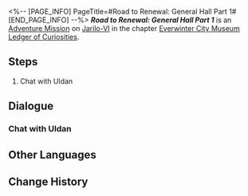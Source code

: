 <%-- [PAGE_INFO]
PageTitle=#Road to Renewal: General Hall Part 1#
[END_PAGE_INFO] --%>
{{Stub|Dialogue.}}
{{Mission Infobox
|id            = 8001241
|title         = 
|image         = <!--Mission Road to Renewal General Hall Part 1.png-->
|type          = Adventure
|event_name    = 
|chapter       = Everwinter City Museum Ledger of Curiosities
|requirements  = {{subst:void|<!--Unknown: {"Type":"Manual"}-->}}
|summary       = You have recovered half of the exhibits in the General Hall. Curator Uldan expresses his gratitude and offers payment for your work.
|characters    = Trailblazer
|startLocation = [[Jarilo-VI]] - [[History and Culture Museum]]
|world         = Jarilo-VI
|area          = History and Culture Museum
|prev          = 
|next          = 
|rewards       = Stellar Jade*10; Lost Gold Fragment*5; Credit*10,000
}}
'''''Road to Renewal: General Hall Part 1''''' is an [[Adventure Mission]] on [[Jarilo-VI]] in the chapter [[Everwinter City Museum Ledger of Curiosities]].

==Steps==
# Chat with Uldan

<!--
==Gameplay Notes==

--><!--
==Trial Character==

-->
==Dialogue==
{{Stub Dialogue}}

===Chat with Uldan===
{{Mission Description|type=adventure|location=History and Culture Museum|Half of the exhibits in the General Hall seems to have been recovered. Uldan the curator has something to tell you regarding that.}}
{{Dialogue Start}}
:{{tx}}
{{Dialogue End}}

==Other Languages==
{{Other Languages
|en   = Road to Renewal: General Hall Part 1
|zhs  = 复兴历程•综合展馆•其一
|zht  = 復興歷程•綜合展館•其一
|ja   = 復興歴程・総合館・その1
|ko   = 부흥의 길•종합 전시관•1
|es   = Proceso de renovación: Sala General&nbsp;I
|fr   = Sur la route du renouveau&nbsp;: Galerie principale (partie&nbsp;1)
|ru   = Путь реконструкции: Главный зал I
|th   = เส้นทางสู่การฟื้นฟู: หอจัดแสดงทั่วไป 1
|vi   = Thời Kỳ Phục Hưng - Khu Trưng Bày Tổng Hợp 1
|de   = Pfad zur Erneuerung: Hauptausstellung (Teil 1)
|id   = Perjalanan Kebangkitan: Ruang Pameran Umum (Bagian 1)
|pt   = Estrada para a Renovação: Salão Geral Parte 1
}}

==Change History==
{{Change History|1.1}}

